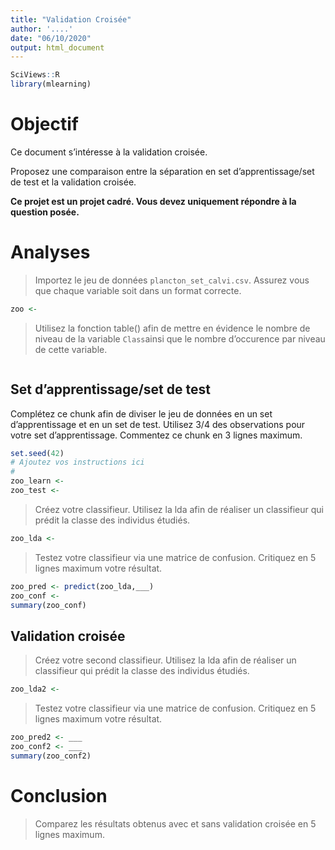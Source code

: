 ```yaml
---
title: "Validation Croisée"
author: '....'
date: "06/10/2020"
output: html_document
---
```


```r
SciViews::R
library(mlearning)
```

# Objectif

Ce document s'intéresse à la validation croisée.

Proposez une comparaison entre la séparation en set d'apprentissage/set de test et la validation croisée.

**Ce projet est un projet cadré. Vous devez uniquement répondre à la question posée.**

# Analyses

> Importez le jeu de données `plancton_set_calvi.csv`. Assurez vous que chaque variable soit dans un format correcte. 

```r
zoo <-
```

> Utilisez la fonction table() afin de mettre en évidence le nombre de niveau de la variable `Class`ainsi que le nombre d'occurence par niveau de cette variable.

```r

```

## Set d'apprentissage/set de test

Complétez ce chunk afin de diviser le jeu de données en un set d'apprentissage et en un set de test. Utilisez 3/4 des observations pour votre set d'apprentissage. Commentez ce chunk en 3 lignes maximum. 

```r
set.seed(42)
# Ajoutez vos instructions ici
# 
zoo_learn <- 
zoo_test <-
```

> Créez votre classifieur. Utilisez la lda afin de réaliser un classifieur qui prédit la classe des individus étudiés.

```r
zoo_lda <- 
```

> Testez votre classifieur via une matrice de confusion. Critiquez en 5 lignes maximum votre résultat.

```r
zoo_pred <- predict(zoo_lda,___)
zoo_conf <- 
summary(zoo_conf)
```


## Validation croisée

> Créez votre second classifieur. Utilisez la lda afin de réaliser un classifieur qui prédit la classe des individus étudiés.

```r
zoo_lda2 <- 
```

> Testez votre classifieur via une matrice de confusion. Critiquez en 5 lignes maximum votre résultat.

```r
zoo_pred2 <- ___
zoo_conf2 <- ___
summary(zoo_conf2)
```

# Conclusion

> Comparez les résultats obtenus avec et sans validation croisée en 5 lignes maximum.
